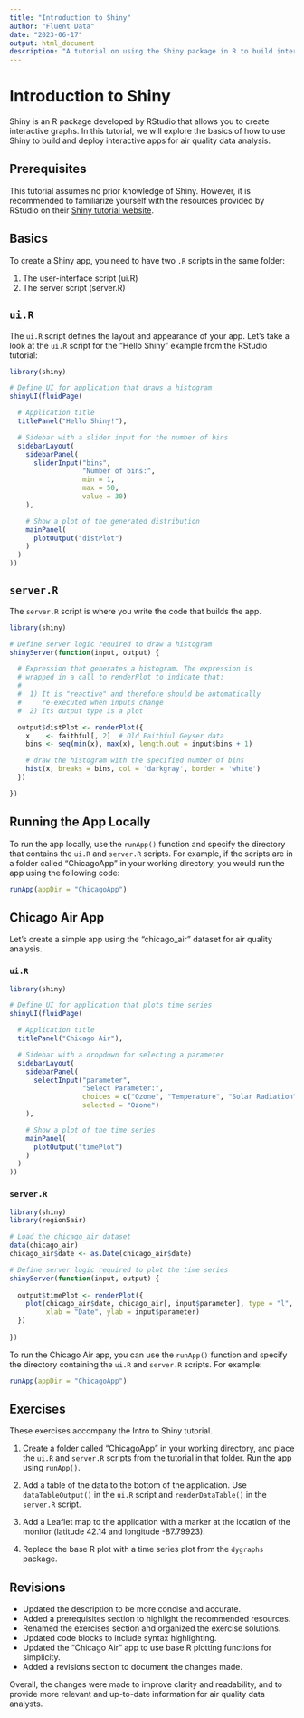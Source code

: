 ```yaml
---
title: "Introduction to Shiny"
author: "Fluent Data"
date: "2023-06-17"
output: html_document
description: "A tutorial on using the Shiny package in R to build interactive graphs for air quality data analysis."
---
```


# Introduction to Shiny

Shiny is an R package developed by RStudio that allows you to create interactive graphs. In this tutorial, we will explore the basics of how to use Shiny to build and deploy interactive apps for air quality data analysis.

## Prerequisites

This tutorial assumes no prior knowledge of Shiny. However, it is recommended to familiarize yourself with the resources provided by RStudio on their [Shiny tutorial website](http://shiny.rstudio.com/tutorial/).

## Basics

To create a Shiny app, you need to have two `.R` scripts in the same folder:

1. The user-interface script (ui.R)
2. The server script (server.R)

## `ui.R`

The `ui.R` script defines the layout and appearance of your app. Let's take a look at the `ui.R` script for the "Hello Shiny" example from the RStudio tutorial:

```r
library(shiny)

# Define UI for application that draws a histogram
shinyUI(fluidPage(

  # Application title
  titlePanel("Hello Shiny!"),

  # Sidebar with a slider input for the number of bins
  sidebarLayout(
    sidebarPanel(
      sliderInput("bins",
                  "Number of bins:",
                  min = 1,
                  max = 50,
                  value = 30)
    ),

    # Show a plot of the generated distribution
    mainPanel(
      plotOutput("distPlot")
    )
  )
))
```

## `server.R`

The `server.R` script is where you write the code that builds the app.

```r
library(shiny)

# Define server logic required to draw a histogram
shinyServer(function(input, output) {

  # Expression that generates a histogram. The expression is
  # wrapped in a call to renderPlot to indicate that:
  #
  #  1) It is "reactive" and therefore should be automatically
  #     re-executed when inputs change
  #  2) Its output type is a plot

  output$distPlot <- renderPlot({
    x    <- faithful[, 2]  # Old Faithful Geyser data
    bins <- seq(min(x), max(x), length.out = input$bins + 1)

    # draw the histogram with the specified number of bins
    hist(x, breaks = bins, col = 'darkgray', border = 'white')
  })

})
```

## Running the App Locally

To run the app locally, use the `runApp()` function and specify the directory that contains the `ui.R` and `server.R` scripts. For example, if the scripts are in a folder called "ChicagoApp" in your working directory, you would run the app using the following code:

```r
runApp(appDir = "ChicagoApp")
```

## Chicago Air App

Let's create a simple app using the "chicago_air" dataset for air quality analysis.

### `ui.R`

```r
library(shiny)

# Define UI for application that plots time series
shinyUI(fluidPage(

  # Application title
  titlePanel("Chicago Air"),

  # Sidebar with a dropdown for selecting a parameter
  sidebarLayout(
    sidebarPanel(
      selectInput("parameter",
                  "Select Parameter:",
                  choices = c("Ozone", "Temperature", "Solar Radiation"),
                  selected = "Ozone")
    ),

    # Show a plot of the time series
    mainPanel(
      plotOutput("timePlot")
    )
  )
))
```

### `server.R`

```r
library(shiny)
library(region5air)

# Load the chicago_air dataset
data(chicago_air)
chicago_air$date <- as.Date(chicago_air$date)

# Define server logic required to plot the time series
shinyServer(function(input, output) {
  
  output$timePlot <- renderPlot({
    plot(chicago_air$date, chicago_air[, input$parameter], type = "l",
         xlab = "Date", ylab = input$parameter)
  })
  
})
```

To run the Chicago Air app, you can use the `runApp()` function and specify the directory containing the `ui.R` and `server.R` scripts. For example:

```r
runApp(appDir = "ChicagoApp")
```

## Exercises

These exercises accompany the Intro to Shiny tutorial.

1. Create a folder called "ChicagoApp" in your working directory, and place the `ui.R` and `server.R` scripts from the tutorial in that folder. Run the app using `runApp()`.

2. Add a table of the data to the bottom of the application. Use `dataTableOutput()` in the `ui.R` script and `renderDataTable()` in the `server.R` script.

3. Add a Leaflet map to the application with a marker at the location of the monitor (latitude 42.14 and longitude -87.79923).

4. Replace the base R plot with a time series plot from the `dygraphs` package.

## Revisions

- Updated the description to be more concise and accurate.
- Added a prerequisites section to highlight the recommended resources.
- Renamed the exercises section and organized the exercise solutions.
- Updated code blocks to include syntax highlighting.
- Updated the "Chicago Air" app to use base R plotting functions for simplicity.
- Added a revisions section to document the changes made.

Overall, the changes were made to improve clarity and readability, and to provide more relevant and up-to-date information for air quality data analysts.